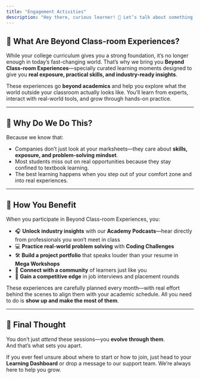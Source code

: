 ```yaml
---
title: "Engagement Activities"
description: "Hey there, curious learner! 👋 Let’s talk about something that goes beyond lectures, assignments, and exams—something that truly prepares you for the real world."
---
```


## **📌 What Are Beyond Class-room Experiences?**

While your college curriculum gives you a strong foundation, it’s no longer enough in today’s fast-changing world. That’s why we bring you **Beyond Class-room Experiences**—specially curated learning moments designed to give you **real exposure, practical skills, and industry-ready insights**.

These experiences go **beyond academics** and help you explore what the world outside your classroom actually looks like. You’ll learn from experts, interact with real-world tools, and grow through hands-on practice.

---

## **🧠 Why Do We Do This?**

Because we know that:

- Companies don’t just look at your marksheets—they care about **skills, exposure, and problem-solving mindset**.
- Most students miss out on real opportunities because they stay confined to textbook learning.
- The best learning happens when you step out of your comfort zone and into real experiences.

---

## **🌱 How You Benefit**

When you participate in Beyond Class-room Experiences, you:

- 🎧 **Unlock industry insights** with our **Academy Podcasts**—hear directly from professionals you won’t meet in class
- 💻 **Practice real-world problem solving** with **Coding Challenges**
- 🛠️ **Build a project portfolio** that speaks louder than your resume in **Mega Workshops**
- 💬 **Connect with a community** of learners just like you
- 🎯 **Gain a competitive edge** in job interviews and placement rounds

These experiences are carefully planned every month—with real effort behind the scenes to align them with your academic schedule. All you need to do is **show up and make the most of them**.

---

## **🎯 Final Thought**

You don’t just _attend_ these sessions—you **evolve through them**.\
And that’s what sets you apart.

If you ever feel unsure about where to start or how to join, just head to your **Learning Dashboard** or drop a message to our support team. We’re always here to help you grow.